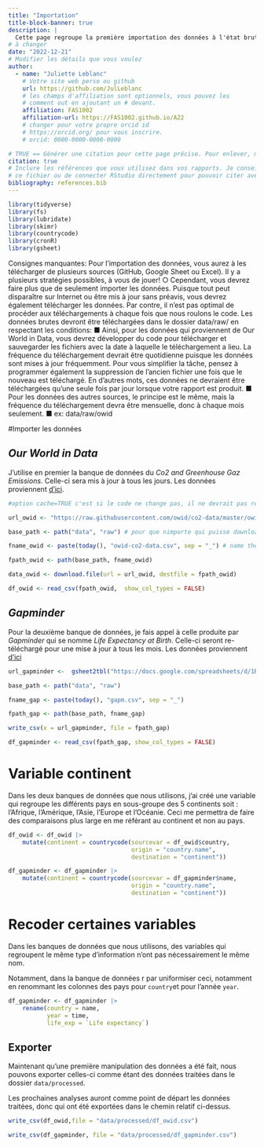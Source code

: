 ```yaml
---
title: "Importation"
title-block-banner: true
description: | 
  Cette page regroupe la première importation des données à l'état brute ainsi que les manipulation de bases.
# à changer
date: "2022-12-21"
# Modifier les détails que vous voulez
author:
  - name: "Juliette Leblanc"
    # Votre site web perso ou github
    url: https://github.com/JulLeblanc
    # les champs d'affiliation sont optionnels, vous pouvez les
    # comment out en ajoutant un # devant.
    affiliation: FAS1002
    affiliation-url: https://FAS1002.github.io/A22
    # changer pour votre propre orcid id
    # https://orcid.org/ pour vous inscrire.
    # orcid: 0000-0000-0000-0000

# TRUE == Générer une citation pour cette page précise. Pour enlever, mettre false.
citation: true
# Inclure les références que vous utilisez dans vos rapports. Je conseille Zotero pour construire
# ce fichier ou de connecter RStudio directement pour pouvoir citer avec @nom-de-reference.
bibliography: references.bib
---
```


```r

library(tidyverse)
library(fs)
library(lubridate)
library(skimr)
library(countrycode)
library(cronR)
library(gsheet)
```


Consignes manquantes:
Pour l’importation des données, vous aurez à les télécharger de plusieurs sources (GitHub, Google Sheet ou Excel). Il y a plusieurs stratégies possibles, à vous de jouer!
○ Cependant, vous devrez faire plus que de seulement importer les données. Puisque tout peut disparaître sur Internet ou être mis à jour sans préavis, vous devrez également télécharger les données. Par contre, il n’est pas optimal de procéder aux téléchargements à chaque fois que nous roulons le code. Les données brutes devront être téléchargées dans le dossier data/raw/ en respectant les conditions:
■ Ainsi, pour les données qui proviennent de Our World in Data, vous devrez développer du code pour télécharger et sauvegarder les fichiers avec la date à laquelle le téléchargement a lieu. La fréquence du téléchargement devrait être quotidienne puisque les données sont mises à jour fréquemment. Pour vous simplifier la tâche, pensez à programmer également la suppression de l’ancien fichier une fois que le nouveau est téléchargé. En d’autres mots, ces données ne devraient être téléchargées qu’une seule fois par jour lorsque votre rapport est produit.
■ Pour les données des autres sources, le principe est le même, mais la fréquence du téléchargement devra être mensuelle, donc à chaque mois seulement.
■ ex: data/raw/owid


#Importer les données

## *Our World in Data*

J'utilise en premier la banque de données du *Co2 and Greenhouse Gaz Emissions*. Celle-ci sera mis à jour à tous les jours. Les données proviennent [d'ici](https://raw.githubusercontent.com/owid/co2-data/master/owid-co2-data.csv).



```r
#option cache=TRUE c'est si le code ne change pas, il ne devrait pas redownloader le fichier

url_owid <- "https://raw.githubusercontent.com/owid/co2-data/master/owid-co2-data.csv"

base_path <- path("data", "raw") # pour que nimporte qui puisse download avec le chemin relatif

fname_owid <- paste(today(), "owid-co2-data.csv", sep = "_") # name the file with today's date

fpath_owid <- path(base_path, fname_owid) 

data_owid <- download.file(url = url_owid, destfile = fpath_owid)

df_owid <- read_csv(fpath_owid,  show_col_types = FALSE)
```

## *Gapminder*

Pour la deuxième banque de données, je fais appel à celle produite par *Gapminder* qui se nomme *Life Expectancy at Birth*. Celle-ci seront re-téléchargé pour une mise à jour à tous les mois. Les données proviennent [d'ici]("https://docs.google.com/spreadsheets/d/1RheSon1-q4vFc3AGyupVPH6ptEByE-VtnjOCselU0PE/edit#gid=176703676")

```r
url_gapminder <-  gsheet2tbl("https://docs.google.com/spreadsheets/d/1RheSon1-q4vFc3AGyupVPH6ptEByE-VtnjOCselU0PE/edit#gid=176703676")

base_path <- path("data", "raw")

fname_gap <- paste(today(), "gapm.csv", sep = "_")

fpath_gap <- path(base_path, fname_gap)

write_csv(x = url_gapminder, file = fpath_gap)

df_gapminder <- read_csv(fpath_gap, show_col_types = FALSE)
```

# Variable continent

Dans les deux banques de données que nous utilisons, j'ai créé une variable qui regroupe les différents pays en sous-groupe des 5 continents soit : l'Afrique, l'Amérique, l'Asie, l'Europe et l'Océanie. Ceci me permettra de faire des comparaisons plus large en me référant au continent et non au pays.

```r
df_owid <- df_owid |> 
    mutate(continent = countrycode(sourcevar = df_owid$country,
                                   origin = "country.name",
                                   destination = "continent"))

df_gapminder <- df_gapminder |> 
    mutate(continent = countrycode(sourcevar = df_gapminder$name,
                                   origin = "country.name",
                                   destination = "continent"))
```

# Recoder certaines variables

Dans les banques de données que nous utilisons, des variables qui regroupent le même type d'information n'ont pas nécessairement le même nom.

Notamment, dans la banque de données 
r par uniformiser ceci, notamment en renommant les colonnes des pays pour `country`et pour l'année `year`.

```r
df_gapminder <- df_gapminder |> 
    rename(country = name,
           year = time,
           life_exp = `Life expectancy`)
```


## Exporter

Maintenant qu'une première manipulation des données a été fait, nous pouvons exporter celles-ci comme étant des données traitées dans le dossier `data/processed`.

Les prochaines analyses auront comme point de départ les données traitées, donc qui ont été exportées dans le chemin relatif ci-dessus. 

```r
write_csv(df_owid,file = "data/processed/df_owid.csv")

write_csv(df_gapminder, file = "data/processed/df_gapminder.csv")
```

